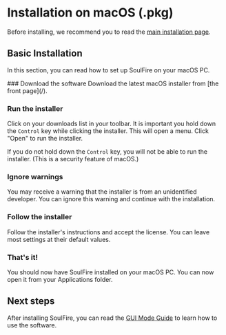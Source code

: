 
# Installation on macOS (.pkg)

Before installing, we recommend you to read the [main installation page](/docs/installation).

## Basic Installation

In this section, you can read how to set up SoulFire on your macOS PC.

<Steps>
  ### Download the software
  Download the latest macOS installer from [the front page](/).

  ### Run the installer
  Click on your downloads list in your toolbar. It is important you hold down the `Control` key while clicking the
  installer.
  This will open a menu. Click "Open" to run the installer.

  If you do not hold down the `Control` key, you will not be able to run the installer. (This is a security feature of
  macOS.)

  ### Ignore warnings
  You may receive a warning that the installer is from an unidentified developer.
  You can ignore this warning and continue with the installation.

  ### Follow the installer
  Follow the installer's instructions and accept the license. You can leave most settings at their default values.

  ### That's it!
  You should now have SoulFire installed on your macOS PC. You can now open it from your Applications folder.
</Steps>

## Next steps

After installing SoulFire, you can read the [GUI Mode Guide](/docs/guides/gui-mode) to learn how to use the software.
